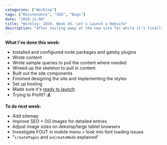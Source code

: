 ```yaml
---
categories: ["Worklog"]
tags: ["Maintenance", "SEO", "Bugs"]
date: "2019-11-08"
title: "Worklog: 2019, Week 45. Let's Launch a Website"
description: "After toiling away at the new site for while it's finally time to ship!"
---
```


**What I've done this week:**

- Installed and configiured node packages and gatsby plugins
- Wrote content
- Wrote sample queries to pull the content where needed
- Wireed up the skeleton to pull in content
- Built out the site components
- Finished designing the site and implementing the styles
- Set up hosting
- Made sure it's [ready to launch](https://www.gatsbyjs.org/tutorial/part-eight/)
- Trying to Profit? 💰

**To do next week:**

- Add sitemap
- Improve SEO + OG images for detailed entries
- Adjust image sizes on dekstop/large tablet browsers
- Investigate FOUT in mobile menu + look into font loading issues
- "`createPages` and `onCreateNode` explained"
